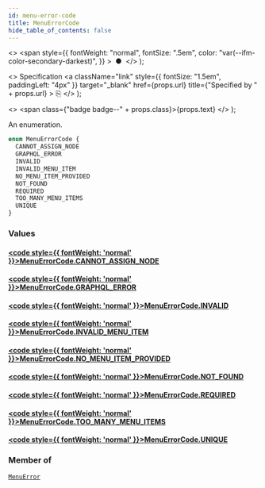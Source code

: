 ```yaml
---
id: menu-error-code
title: MenuErrorCode
hide_table_of_contents: false
---
```


  <>
    <span
      style={{
        fontWeight: "normal",
        fontSize: ".5em",
        color: "var(--ifm-color-secondary-darkest)",
      }}
    >
      &nbsp;●&nbsp;
    </span>
  </>
);

  <>
    Specification
    <a
      className="link"
      style={{ fontSize: "1.5em", paddingLeft: "4px" }}
      target="\_blank"
      href={props.url}
      title={"Specified by " + props.url}
    >
      ⎘
    </a>
  </>
);

  <>
    <span class={"badge badge--" + props.class}>{props.text}</span>
  </>
);

An enumeration.

```graphql
enum MenuErrorCode {
  CANNOT_ASSIGN_NODE
  GRAPHQL_ERROR
  INVALID
  INVALID_MENU_ITEM
  NO_MENU_ITEM_PROVIDED
  NOT_FOUND
  REQUIRED
  TOO_MANY_MENU_ITEMS
  UNIQUE
}
```

### Values

#### [<code style={{ fontWeight: 'normal' }}>MenuErrorCode.<b>CANNOT_ASSIGN_NODE</b></code>](#)

>

#### [<code style={{ fontWeight: 'normal' }}>MenuErrorCode.<b>GRAPHQL_ERROR</b></code>](#)

>

#### [<code style={{ fontWeight: 'normal' }}>MenuErrorCode.<b>INVALID</b></code>](#)

>

#### [<code style={{ fontWeight: 'normal' }}>MenuErrorCode.<b>INVALID_MENU_ITEM</b></code>](#)

>

#### [<code style={{ fontWeight: 'normal' }}>MenuErrorCode.<b>NO_MENU_ITEM_PROVIDED</b></code>](#)

>

#### [<code style={{ fontWeight: 'normal' }}>MenuErrorCode.<b>NOT_FOUND</b></code>](#)

>

#### [<code style={{ fontWeight: 'normal' }}>MenuErrorCode.<b>REQUIRED</b></code>](#)

>

#### [<code style={{ fontWeight: 'normal' }}>MenuErrorCode.<b>TOO_MANY_MENU_ITEMS</b></code>](#)

>

#### [<code style={{ fontWeight: 'normal' }}>MenuErrorCode.<b>UNIQUE</b></code>](#)

>

### Member of

[`MenuError`](../../api-reference/objects/menu-error) <Badge class="secondary" text="object"/>
